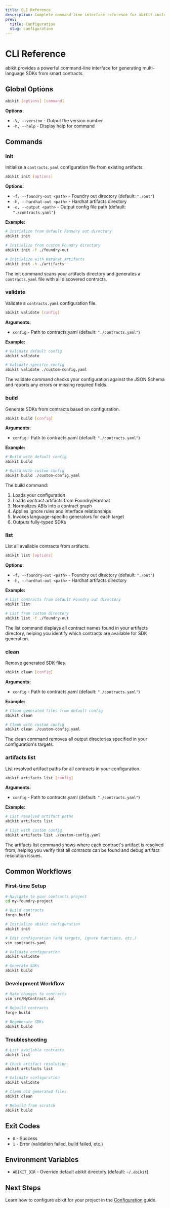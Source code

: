 ```yaml
---
title: CLI Reference
description: Complete command-line interface reference for abikit including all commands, options, and common workflows
prev:
  title: Configuration
  slug: configuration
---
```


# CLI Reference

abikit provides a powerful command-line interface for generating multi-language SDKs from smart contracts.

## Global Options

```bash
abikit [options] [command]
```

**Options:**
- `-V, --version` - Output the version number
- `-h, --help` - Display help for command

## Commands

### init

Initialize a `contracts.yaml` configuration file from existing artifacts.

```bash
abikit init [options]
```

**Options:**
- `-f, --foundry-out <path>` - Foundry out directory (default: `"./out"`)
- `-h, --hardhat-out <path>` - Hardhat artifacts directory
- `-o, --output <path>` - Output config file path (default: `"./contracts.yaml"`)

**Example:**
```bash
# Initialize from default Foundry out directory
abikit init

# Initialize from custom Foundry directory
abikit init -f ./foundry-out

# Initialize with Hardhat artifacts
abikit init -h ./artifacts
```

The init command scans your artifacts directory and generates a `contracts.yaml` file with all discovered contracts.

### validate

Validate a `contracts.yaml` configuration file.

```bash
abikit validate [config]
```

**Arguments:**
- `config` - Path to contracts.yaml (default: `"./contracts.yaml"`)

**Example:**
```bash
# Validate default config
abikit validate

# Validate specific config
abikit validate ./custom-config.yaml
```

The validate command checks your configuration against the JSON Schema and reports any errors or missing required fields.

### build

Generate SDKs from contracts based on configuration.

```bash
abikit build [config]
```

**Arguments:**
- `config` - Path to contracts.yaml (default: `"./contracts.yaml"`)

**Example:**
```bash
# Build with default config
abikit build

# Build with custom config
abikit build ./custom-config.yaml
```

The build command:
1. Loads your configuration
2. Loads contract artifacts from Foundry/Hardhat
3. Normalizes ABIs into a contract graph
4. Applies ignore rules and interface relationships
5. Invokes language-specific generators for each target
6. Outputs fully-typed SDKs

### list

List all available contracts from artifacts.

```bash
abikit list [options]
```

**Options:**
- `-f, --foundry-out <path>` - Foundry out directory (default: `"./out"`)
- `-h, --hardhat-out <path>` - Hardhat artifacts directory

**Example:**
```bash
# List contracts from default Foundry out directory
abikit list

# List from custom directory
abikit list -f ./foundry-out
```

The list command displays all contract names found in your artifacts directory, helping you identify which contracts are available for SDK generation.

### clean

Remove generated SDK files.

```bash
abikit clean [config]
```

**Arguments:**
- `config` - Path to contracts.yaml (default: `"./contracts.yaml"`)

**Example:**
```bash
# Clean generated files from default config
abikit clean

# Clean with custom config
abikit clean ./custom-config.yaml
```

The clean command removes all output directories specified in your configuration's targets.

### artifacts list

List resolved artifact paths for all contracts in your configuration.

```bash
abikit artifacts list [config]
```

**Arguments:**
- `config` - Path to contracts.yaml (default: `"./contracts.yaml"`)

**Example:**
```bash
# List resolved artifact paths
abikit artifacts list

# List with custom config
abikit artifacts list ./custom-config.yaml
```

The artifacts list command shows where each contract's artifact is resolved from, helping you verify that all contracts can be found and debug artifact resolution issues.

## Common Workflows

### First-time Setup

```bash
# Navigate to your contracts project
cd my-foundry-project

# Build contracts
forge build

# Initialize abikit configuration
abikit init

# Edit configuration (add targets, ignore functions, etc.)
vim contracts.yaml

# Validate configuration
abikit validate

# Generate SDKs
abikit build
```

### Development Workflow

```bash
# Make changes to contracts
vim src/MyContract.sol

# Rebuild contracts
forge build

# Regenerate SDKs
abikit build
```

### Troubleshooting

```bash
# List available contracts
abikit list

# Check artifact resolution
abikit artifacts list

# Validate configuration
abikit validate

# Clean old generated files
abikit clean

# Rebuild from scratch
abikit build
```

## Exit Codes

- `0` - Success
- `1` - Error (validation failed, build failed, etc.)

## Environment Variables

- `ABIKIT_DIR` - Override default abikit directory (default: `~/.abikit`)

## Next Steps

Learn how to configure abikit for your project in the [Configuration](/configuration) guide.

